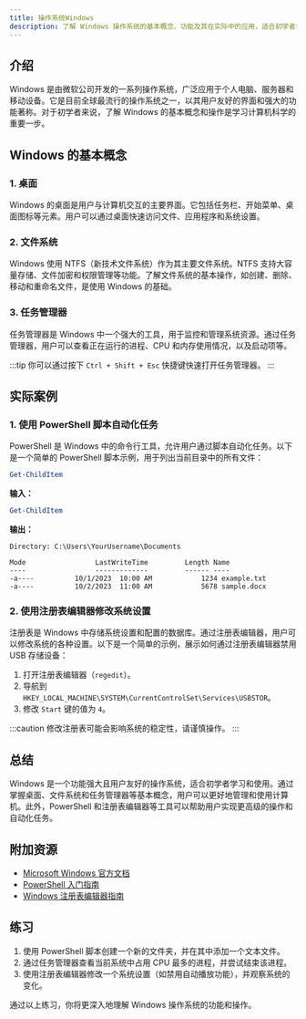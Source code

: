 ```yaml
---
title: 操作系统Windows
description: 了解 Windows 操作系统的基本概念、功能及其在实际中的应用，适合初学者学习。
---
```


## 介绍

Windows 是由微软公司开发的一系列操作系统，广泛应用于个人电脑、服务器和移动设备。它是目前全球最流行的操作系统之一，以其用户友好的界面和强大的功能著称。对于初学者来说，了解 Windows 的基本概念和操作是学习计算机科学的重要一步。

## Windows 的基本概念

### 1. 桌面

Windows 的桌面是用户与计算机交互的主要界面。它包括任务栏、开始菜单、桌面图标等元素。用户可以通过桌面快速访问文件、应用程序和系统设置。

### 2. 文件系统

Windows 使用 NTFS（新技术文件系统）作为其主要文件系统。NTFS 支持大容量存储、文件加密和权限管理等功能。了解文件系统的基本操作，如创建、删除、移动和重命名文件，是使用 Windows 的基础。

### 3. 任务管理器

任务管理器是 Windows 中一个强大的工具，用于监控和管理系统资源。通过任务管理器，用户可以查看正在运行的进程、CPU 和内存使用情况，以及启动项等。

:::tip
你可以通过按下 `Ctrl + Shift + Esc` 快捷键快速打开任务管理器。
:::

## 实际案例

### 1. 使用 PowerShell 脚本自动化任务

PowerShell 是 Windows 中的命令行工具，允许用户通过脚本自动化任务。以下是一个简单的 PowerShell 脚本示例，用于列出当前目录中的所有文件：

```powershell
Get-ChildItem
```

**输入：**
```powershell
Get-ChildItem
```

**输出：**
```
Directory: C:\Users\YourUsername\Documents

Mode                 LastWriteTime         Length Name
----                 -------------         ------ ----
-a----          10/1/2023  10:00 AM            1234 example.txt
-a----          10/2/2023  11:00 AM            5678 sample.docx
```

### 2. 使用注册表编辑器修改系统设置

注册表是 Windows 中存储系统设置和配置的数据库。通过注册表编辑器，用户可以修改系统的各种设置。以下是一个简单的示例，展示如何通过注册表编辑器禁用 USB 存储设备：

1. 打开注册表编辑器（`regedit`）。
2. 导航到 `HKEY_LOCAL_MACHINE\SYSTEM\CurrentControlSet\Services\USBSTOR`。
3. 修改 `Start` 键的值为 `4`。

:::caution
修改注册表可能会影响系统的稳定性，请谨慎操作。
:::

## 总结

Windows 是一个功能强大且用户友好的操作系统，适合初学者学习和使用。通过掌握桌面、文件系统和任务管理器等基本概念，用户可以更好地管理和使用计算机。此外，PowerShell 和注册表编辑器等工具可以帮助用户实现更高级的操作和自动化任务。

## 附加资源

- [Microsoft Windows 官方文档](https://docs.microsoft.com/en-us/windows/)
- [PowerShell 入门指南](https://docs.microsoft.com/en-us/powershell/scripting/learn/deep-dives/everything-about-script)
- [Windows 注册表编辑器指南](https://docs.microsoft.com/en-us/windows/win32/sysinfo/registry)

## 练习

1. 使用 PowerShell 脚本创建一个新的文件夹，并在其中添加一个文本文件。
2. 通过任务管理器查看当前系统中占用 CPU 最多的进程，并尝试结束该进程。
3. 使用注册表编辑器修改一个系统设置（如禁用自动播放功能），并观察系统的变化。

通过以上练习，你将更深入地理解 Windows 操作系统的功能和操作。